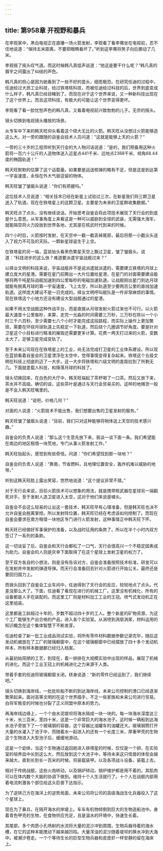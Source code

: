 ```yaml
---
---
---
```

title: 第958章 开视野和暴兵
---



在李观家中，黑白电视正在直播一场火箭发射，李观看了看李骞坐在电视前，忍不住地说道：“保持五米距离，不要把眼睛看坏了。”听到这李骞将凳子向后挪动了几米。

李观摇了摇头叹气道。而这时候韩凡真低声说道：“他这是要干什么呢？”韩凡真的眉宇之间露出了纠结的声色。

韩凡真的担心是因为她看到了一些不好的苗头，细思极恐。在研究任迪的过程中，任迪给过大昂工业科技，给过铁塔核科技，而被任迪给过科技的后，世界到底变成什么样子，韩凡真已经目睹到了。而现在对于这个世界来说，又一种新科技出现在了这个世界上。而且这项科技，有极大的可能让这个世界变得更坏。

李观看了看一脸忧愁声色的韩凡真，又看着电视前兴致勃勃的儿子。无奈的摇头。

镜头切换到电视镜头播放的场景。

从专车中下来的韩天旺仰头看着这个硕大无比的火箭。韩天旺从没想过火箭能够造这么大。对一旁的跟随的自鉴会技术人员问道：“这就是能够上天的火箭？”

一旁的三十岁的工程师听到天行会的大人物问话说道：“是的，我们预备用这种火箭将一百六十公斤的人造物体送入近星点441千米、远地点2368千米、倾角68.44度的椭圆轨道！”

韩天旺默默的估算了这个运载量。如果要是运送核弹的略有不足，但是这是到达第一宇宙速度，永恒在外大气层逗留的物体。

韩天旺皱了皱眉头说道：“你们有把握吗。”

这位技术人员说道：“相关技术已经在新星上试验过三次，在新星我们将三颗卫星送入了轨道。现在在铁塔星上的这颗卫星。主要是为未来的卫星群收集数据。”

韩天旺点了点头，没有继续说话。开始思考自鉴会将此项技术展现了天行会的到底是什么意思。从军事角度上来看这是一种可以威胁到全球的武装，无需强大海军，就能隔空将火力投放到世界各地，尤其是在核武时代到来的时候。

四个小时后，火箭按时发射，在天空中一截一截丢掉尾部，最后将那一小截尖头送入了视力不可及的天际。一颗新星球诞生于上空。

在铁塔星的另一端，蓝锁抬头看黑色繁星天空上飘过卫星，皱了皱眉头。说道：“科技进步的这么快？难道要派遣宇宙战舰过来？”

以择业文明的科技来说，宇宙战舰并不是说派遣就派遣的，需要建立铁塔的月球上建立庞大的星港。需要在星门前腾出一大片位置给星港，在星门的对面需要建设能够将两千吨星际战舰加速到四公里每秒的电磁加速轨道。让战舰刚出星门到达月球就能有脱离月球的第一宇宙速度，飞上太空，所以轨道至少要两百公里的直线加速轨道。这样庞大建设不是一日完成的。择业文明呼叫舰队是一件非常麻烦的事情。现在铁塔这个小地方还没有建设大型战舰通过的星港。

如果不用太空战舰这种作战平台，而是直接从月球发射火箭过来也不可行。以火箭最大速度十公里每秒，来算，走完一光淼的时间需要三万秒，三万秒在除以一个小时三千六百秒。至少需要七八个小时才能完成这段路程，而实际上操作上更加繁琐，需要在环绕月球轨道上先稳定一下轨道，然后绕个几圈调节好角度。要是针对卫星这个小目标进行精准的摧毁还需要更多计算。花费一两天打过来的火箭，变数太大了，足够卫星完成变轨了。

至于未来公司现在在铁塔星上的工业，尚无法完成打卫星的工业体系建设。所以现在蓝锁看着自鉴会的卫星漂浮在太空中，觉得事情变得复杂起来。铁塔这个五级文明在科技上彻底的迈了一大步。这一大步将铁塔和六级文明的差距拉到了所剩无几。下面就差载人科技，和降落月球的科技了。

镜头切换回来，在白色的大厅中，韩天旺端起了茶杯喝了一口茶。然后又放下来，茶水并不高级。确切的说，这些茶叶是通过与天行会贸易买的。这样的地摊货一般是不会入韩天旺嘴里的。

韩天旺说道：“说吧，价格几何？”

对面的人说道：“火箭技术不能出售，我们想要出售的卫星发射的服务。”

韩天旺皱了皱眉头说道：“目前，我们只对这种能够将物体送上天空的技术感兴趣。”

自鉴会的负责人说道：“那么这个生意先放下来，我谈一谈下面一条。我们希望能在南边的地区租借一块荒地，专门从事火箭发射工作。”

韩天旺抬起头，感觉到有些奇怪。问道：“你们希望找到那一块地？”

自鉴会的负责人说道：“靠南，节省燃料，且地理位置安全，轰炸机难以威胁的地带。”

听到这韩天旺脸上露出笑容，悠然地说道：“这个提议非常不错。”

对于天行会来说，目前火箭技术可以想象的用法，就是携带核武器在星球另一端戳死对手。至于发射人造卫星进入太空，这对于他们来说是噱头。

自鉴会不会这么轻易的让出这一套技术，韩天旺早有心理准备，但是韩天旺也决不允许自鉴会脱离掌控。所以发射阵位置，韩天旺已经在考虑该如何控制了。而现在自鉴会要求在南方租借一块地区专门进行火箭发射，这种事情正中韩天旺下怀。

韩天旺已经做好军事保护的准备，以及战时征用的条款了。所以在半个小时内双方签订了一系列的条款。

这一切谈妥了后，自鉴会和天行会都松了一口气，天行会很高兴一个不稳定因素成为助力。自鉴会的人则是庆幸下面取得了在这个星球上发射卫星的权力了。

至于双方各自的小想法，则是没有告诉对方，自鉴会准备按照技术标准，研发可以在发射井中发射的弹道导弹。而天行会准备回去针对火箭进行开始公关。最终还是要回归国力上。

而镜头回到了自鉴会工业车间中，任迪得到了天行会的反应，轻轻地点了点头。代差没那么大了。下面，任迪看了看现在进行的机械工厂。这里没有机械化，所有的设备都是人手在装配的。而这里工厂则是材料加工工业的王冠。喷气式发动机正在这里组装。

这里都是工龄超过十年的，岁数不超过四十岁的工人。整个新星的矿物资源，为这个工厂能够生产出合格的产品，进入各个实验室。从涡喷到涡扇涡桨，材料运用的知识概念在这个集体智慧下不断发芽。

任迪检查了新一批工业成品测试实验，将所有零件材料数据参数记录完毕，随后这发动机被放在了工厂的玻璃橱窗中，在这个玻璃橱窗中已经摆放了四十多个发动机样本，所有样本数据都已经归入档案。

从最初始简陋的工艺，到现在，着一排排在大规模实验中出现的样品，展现了机械的进化。而这个工业王冠上的机械进化之力来源于人类。

带着手套的任迪将玻璃橱窗关闭，转身说道：“新的零件已经运到了，我们继续吧。”

镜头切换到海岸线，一批批轮船不断的到达海岸线，未来公司控制的港口已经逐渐繁荣起来。面对高等文明的在这个世界插手，不乏一些家族和未来公司进行贸易。白将军叛变的时候也分裂了正义同盟中原本的势力。

再海岸线边缘上，一个个由水泥堤坝将海水隔成一块一块的。每一块海水深度达三十米，长三百米，宽四十米，这是一个非常巨大的海水池子。这时候一辆船到达海水池子旁放下了一个玻璃钢的容器，这个容器比油罐车的油罐还大。玻璃钢筒打开大量的水灌入了池子中，而随着水一起进入的还有一个长度三米，厚重甲壳的生物这个生物进入大型池子后，缓缓地游动。

这是一个幼体，当这个生物通过返回舱进入铁塔星的时候，仅仅是一个卵，在实验室的培养皿中长到这么大，然后放到这个大池子中，等待未来这只怪兽的体型会越来越大，直到长到长一百米的时候，将装载装甲。以及各项战斗设备。装载上去。

相对于传统战舰，这些火炮转动，以及锅炉转动，锅炉维护都是用不着的。其肌肉可以在体内数个大脑的协调下做到。维持十个人生活就行了。十个人在战舰内部用着电流刺激各个部位给这头巨兽下达指示。

为了逆转己方在海洋上的逆势局面，未来公司将公司的高级海战生化兵器投入了这个星球上。

现在为了暴兵，在隔开海水的岸堤上。车车有机物倾倒到巨大的生物造船池中。身着青色甲壳的生物，在食物供应充足，且是温水的环境中，快速生长着。

其尾部，多个肉质小孔喷射的水流将大量的泥沙冲到周围，生物兵器待着的海水槽，在它的这种本能搅动下越来越凹陷。大量浑浊的泥沙随着堤坝的换水冲到大海中。被潮汐卷走。一个个等待生长的巨型生物兵器和皮皮虾一样安静的留在海床上。
